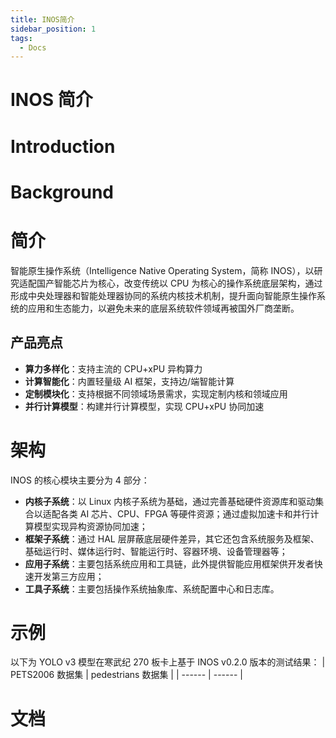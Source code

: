 ```yaml
---
title: INOS简介
sidebar_position: 1
tags:
  - Docs
---
```


# INOS 简介

# Introduction

# Background

# 简介

智能原生操作系统（Intelligence Native Operating System，简称 INOS），以研究适配国产智能芯片为核心，改变传统以 CPU 为核心的操作系统底层架构，通过形成中央处理器和智能处理器协同的系统内核技术机制，提升面向智能原生操作系统的应用和生态能力，以避免未来的底层系统软件领域再被国外厂商垄断。

## 产品亮点

- **算力多样化**：支持主流的 CPU+xPU 异构算力
- **计算智能化**：内置轻量级 AI 框架，支持边/端智能计算
- **定制模块化**：支持根据不同领域场景需求，实现定制内核和领域应用
- **并行计算模型**：构建并行计算模型，实现 CPU+xPU 协同加速

# 架构

INOS 的核心模块主要分为 4 部分：

- **内核子系统**：以 Linux 内核子系统为基础，通过完善基础硬件资源库和驱动集合以适配各类 AI 芯片、CPU、FPGA 等硬件资源；通过虚拟加速卡和并行计算模型实现异构资源协同加速；
- **框架子系统**：通过 HAL 层屏蔽底层硬件差异，其它还包含系统服务及框架、基础运行时、媒体运行时、智能运行时、容器环境、设备管理器等；
- **应用子系统**：主要包括系统应用和工具链，此外提供智能应用框架供开发者快速开发第三方应用；
- **工具子系统**：主要包括操作系统抽象库、系统配置中心和日志库。

# 示例

以下为 YOLO v3 模型在寒武纪 270 板卡上基于 INOS v0.2.0 版本的测试结果：
| PETS2006 数据集 | pedestrians 数据集 |
| ------ | ------ |

# 文档
